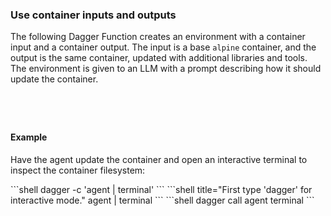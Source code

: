 ### Use container inputs and outputs

The following Dagger Function creates an environment with a container input and a container output. The input is a base `alpine` container, and the output is the same container, updated with additional libraries and tools. The environment is given to an LLM with a prompt describing how it should update the container.

<Tabs groupId="language" queryString="sdk">
<TabItem value="go" label="Go">

```go file=../../../cookbook/snippets/env-use-containers/go/main.go
```

</TabItem>
<TabItem value="python" label="Python">

```python file=../../../cookbook/snippets/env-use-containers/python/main.py
```

</TabItem>
<TabItem value="typescript" label="TypeScript">

```typescript file=../../../cookbook/snippets/env-use-containers/typescript/index.ts
```

</TabItem>
<TabItem value="php" label="PHP">

```php file=../../../cookbook/snippets/env-use-containers/php/src/MyModule.php
```

</TabItem>
</Tabs>

#### Example

Have the agent update the container and open an interactive terminal to inspect the container filesystem:

<Tabs groupId="shell">
<TabItem value="System shell">
```shell
dagger -c 'agent | terminal'
```
</TabItem>
<TabItem value="Dagger Shell">
```shell title="First type 'dagger' for interactive mode."
agent | terminal
```
</TabItem>
<TabItem value="Dagger CLI">
```shell
dagger call agent terminal
```
</TabItem>
</Tabs>
